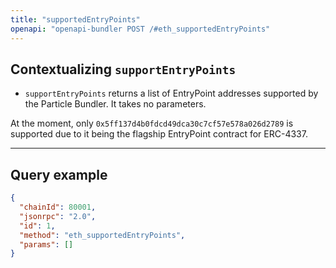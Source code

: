 ```yaml
---
title: "supportedEntryPoints"
openapi: "openapi-bundler POST /#eth_supportedEntryPoints"
---
```


## Contextualizing `supportEntryPoints`
  - `supportEntryPoints` returns a list of EntryPoint addresses supported by the Particle Bundler. It takes no parameters.

<Note>At the moment, only `0x5ff137d4b0fdcd49dca30c7cf57e578a026d2789` is supported due to it being the flagship EntryPoint contract for ERC-4337.</Note>

***

## Query example

```json JSON
{
  "chainId": 80001,
  "jsonrpc": "2.0",
  "id": 1,
  "method": "eth_supportedEntryPoints",
  "params": []
}
```